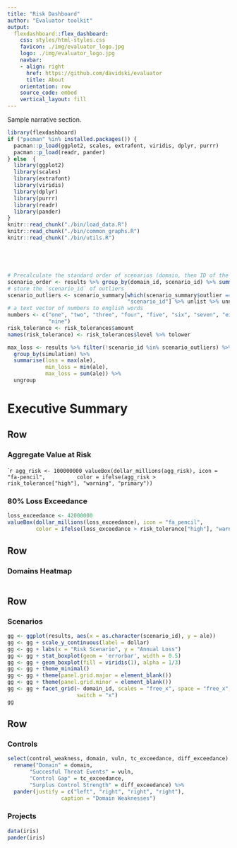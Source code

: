 ```yaml
---
title: "Risk Dashboard"
author: "Evaluator toolkit"
output:
  flexdashboard::flex_dashboard:
    css: styles/html-styles.css
    favicon: ./img/evaluator_logo.jpg
    logo: ./img/evaluator_logo.jpg
    navbar:
    - align: right
      href: https://github.com/davidski/evaluator
      title: About
    orientation: row
    source_code: embed
    vertical_layout: fill
---
```


Sample narrative section.

```r
library(flexdashboard)
if ("pacman" %in% installed.packages()) {
  pacman::p_load(ggplot2, scales, extrafont, viridis, dplyr, purrr)
  pacman::p_load(readr, pander)
} else  {
  library(ggplot2)
  library(scales)
  library(extrafont)
  library(viridis)
  library(dplyr)
  library(purrr)
  library(readr)
  library(pander)
}
knitr::read_chunk("./bin/load_data.R")
knitr::read_chunk("./bin/common_graphs.R")
knitr::read_chunk("./bin/utils.R")
```

```r
```

```r
```

```r
```

```r
```

```r
# Precalculate the standard order of scenarios (domain, then ID of the scenario)
scenario_order <- results %>% group_by(domain_id, scenario_id) %>% summarise()
# store the `scenario_id` of outliers 
scenario_outliers <- scenario_summary[which(scenario_summary$outlier == TRUE), 
                                      "scenario_id"] %>% unlist %>% unname
# a text vector of numbers to english words
numbers <- c("one", "two", "three", "four", "five", "six", "seven", "eight", 
             "nine")
risk_tolerance <- risk_tolerances$amount
names(risk_tolerance) <- risk_tolerances$level %>% tolower
```

```r
max_loss <- results %>% filter(!scenario_id %in% scenario_outliers) %>%  
  group_by(simulation) %>% 
  summarise(loss = max(ale),
            min_loss = min(ale),
            max_loss = sum(ale)) %>%
  ungroup
```

Executive Summary
=======================================================================

Row
-----------------------------------------------------------------------

### Aggregate Value at Risk

````r
agg_risk <- 100000000
valueBox(dollar_millions(agg_risk), icon = "fa-pencil",
         color = ifelse(agg_risk > risk_tolerance["high"], "warning", "primary"))
```

### 80% Loss Exceedance

```r
loss_exceedance <- 42000000
valueBox(dollar_millions(loss_exceedance), icon = "fa_pencil",
         color = ifelse(loss_exceedance > risk_tolerance["high"], "warning", "primary"))
```

Row {data-height=200}
-----------------------------------------------------------------------

### Domains Heatmap {.no-padding}

```r
```

Row
-----------------------------------------------------------------------

### Scenarios

```r
gg <- ggplot(results, aes(x = as.character(scenario_id), y = ale))
gg <- gg + scale_y_continuous(label = dollar)
gg <- gg + labs(x = "Risk Scenario", y = "Annual Loss")
gg <- gg + stat_boxplot(geom = 'errorbar', width = 0.5)
gg <- gg + geom_boxplot(fill = viridis(1), alpha = 1/3)
gg <- gg + theme_minimal()
gg <- gg + theme(panel.grid.major = element_blank())
gg <- gg + theme(panel.grid.minor = element_blank())
gg <- gg + facet_grid(~ domain_id, scales = "free_x", space = "free_x", 
                      switch = "x")
gg
```


Row
-----------------------------------------------------------------------

### Controls

```r
select(control_weakness, domain, vuln, tc_exceedance, diff_exceedance) %>% 
  rename("Domain" = domain, 
       "Succesful Threat Events" = vuln,
       "Control Gap" = tc_exceedance,
       "Surplus Control Strength" = diff_exceedance) %>% 
  pander(justify = c("left", "right", "right", "right"), 
                 caption = "Domain Weaknesses")
```

### Projects

```r
data(iris)
pander(iris)
```
